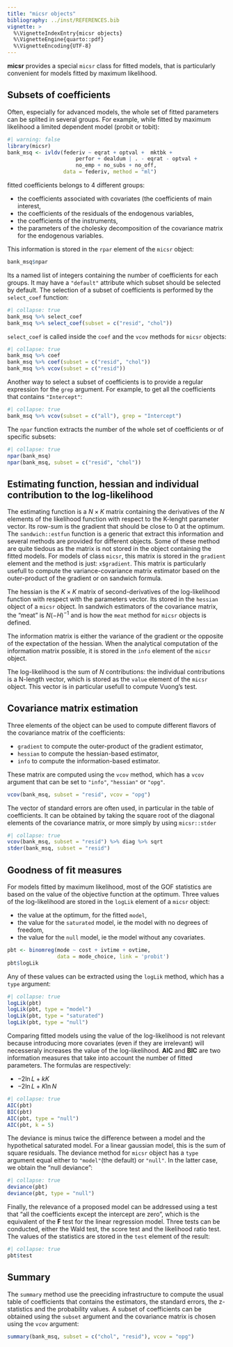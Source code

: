 ```yaml
---
title: "micsr objects"
bibliography: ../inst/REFERENCES.bib
vignette: >
  %\VignetteIndexEntry{micsr objects}
  %\VignetteEngine{quarto::pdf}
  %\VignetteEncoding{UTF-8}
---
```


**micsr** provides a special `micsr` class for fitted models, that is
particularly convenient for models fitted by maximum likelihood.

## Subsets of coefficients

Often, especially for advanced models, the whole set of fitted
parameters can be splited in several groups. For example, while fitted
by maximum likelihood a limited dependent model (probit or tobit):

```r
#| warning: false
library(micsr)
bank_msq <- ivldv(federiv ~ eqrat + optval +  mktbk +
                      perfor + dealdum | . - eqrat - optval +
                      no_emp + no_subs + no_off,
                  data = federiv, method = "ml")
```

fitted coefficients belongs to 4 different groups:

- the coefficients associated with covariates (the coefficients of
  main interest,
- the coefficients of the residuals of the endogenous variables,
- the coefficients of the instruments,
- the parameters of the cholesky decomposition of the covariance
  matrix for the endogenous variables.

This information is stored in the `rpar` element of the `micsr`
object:

```r
bank_msq$npar
```
Its a named list of integers containing the number of coefficients for
each groups. It may have a `"default"` attribute which subset should
be selected by default. The selection of a subset of coefficients is
performed by the `select_coef` function:

```r
#| collapse: true
bank_msq %>% select_coef
bank_msq %>% select_coef(subset = c("resid", "chol"))
```

`select_coef` is called inside the `coef` and the `vcov` methods for
`micsr` objects:

```r
#| collapse: true
bank_msq %>% coef
bank_msq %>% coef(subset = c("resid", "chol"))
bank_msq %>% vcov(subset = c("resid"))
```
Another way to select a subset of coefficients is to provide a regular
expression for the `grep` argument. For example, to get all the
coefficients that contains `"Intercept"`:

```r
#| collapse: true
bank_msq %>% vcov(subset = c("all"), grep = "Intercept")
```

The `npar` function extracts the number of the whole set of
coefficients or of specific subsets:

```r
#| collapse: true
npar(bank_msq)
npar(bank_msq, subset = c("resid", "chol"))
```

## Estimating function, hessian and individual contribution to the log-likelihood

The estimating function is a $N\times K$ matrix containing the
derivatives of the $N$ elements of the likelihood function with
respect to the K-lenght parameter vector. Its row-sum is the gradient
that should be close to 0 at the optimum. The `sandwich::estfun`
function is a generic that extract this information and several
methods are provided for different objects. Some of these method are
quite tiedous as the matrix is not stored in the object containing the
fitted models. For models of class `micsr`, this matrix is stored in
the `gradient` element and the method is just: `x$gradient`. This
matrix is particularly usefull to compute the variance-covariance
matrix estimator based on the outer-product of the gradient or on
sandwich formula.

The hessian is the $K\times K$ matrix of second-derivatives of the
log-likelihood function with respect with the parameters vector. Its
stored in the `hessian` object of a `micsr` object. In sandwich
estimators of the covariance matrix, the "meat" is $N (- H) ^ {-1}$
and is how the `meat` method for `micsr` objects is defined.

The information matrix is either the variance of the gradient or the
opposite of the expectation of the hessian. When the analytical
computation of the information matrix possible, it is stored in the
`info` element of the `micsr` object.

The log-likelihood is the sum of $N$ contributions: the individual
contributions is a N-length vector, which is stored as the `value`
element of the `micsr` object. This vector is in particular usefull to
compute Vuong's test.

## Covariance matrix estimation

Three elements of the object can be used to compute different flavors
of the covariance matrix of the coefficients:

- `gradient` to compute the outer-product of the gradient estimator,
- `hessian` to compute the hessian-based estimator,
- `info` to compute the information-based estimator.

These matrix are computed using the `vcov` method, which has a `vcov`
argument that can be set to `"info"`, `"hessian"` or `"opg"`.

```r
vcov(bank_msq, subset = "resid", vcov = "opg")
```

The vector of standard errors are often used, in particular in the
table of coefficients. It can be obtained by taking the square root of
the diagonal elements of the covariance matrix, or more simply by
using `micsr::stder`

```r
#| collapse: true
vcov(bank_msq, subset = "resid") %>% diag %>% sqrt
stder(bank_msq, subset = "resid")
```

## Goodness of fit measures

For models fitted by maximum likelihood, most of the GOF statistics
are based on the value of the objective function at the optimum. Three
values of the log-likelihood are stored in the `logLik` element of a
`micsr` object:

- the value at the optimum, for the fitted `model`,
- the value for the `saturated` model, ie the model with no degrees of
  freedom,
- the value for the `null` model, ie the model without any covariates.

```r
pbt <- binomreg(mode ~ cost + ivtime + ovtime,
                data = mode_choice, link = 'probit')
pbt$logLik
```

Any of these values can be extracted using the `logLik` method, which
has a `type` argument:

```r
#| collapse: true
logLik(pbt)
logLik(pbt, type = "model")
logLik(pbt, type = "saturated")
logLik(pbt, type = "null")
```

Comparing fitted models using the value of the log-likelihood is not
relevant because introducing more covariates (even if they are
irrelevant) will necesseraly increases the value of the
log-likelihood. **AIC** and **BIC** are two information measures that
take into account the number of fitted parameters. The formulas are
respectively:

- $- 2 \ln L + k K$
- $- 2 \ln L + K \ln N$

```r
#| collapse: true
AIC(pbt)
BIC(pbt)
AIC(pbt, type = "null")
AIC(pbt, k = 5)
```

The deviance is minus twice the difference between a model and the
hypothetical saturated model. For a linear gaussian model, this is the
sum of square residuals. The deviance method for `micsr` object has a
`type` argument equal either to `"model"`(the default) or `"null"`. In the latter
case, we obtain the "null deviance":


```r
#| collapse: true
deviance(pbt)
deviance(pbt, type = "null")
```

Finally, the relevance of a proposed model can be addressed using a
test that "all the coefficients except the intercept are zero", which
is the equivalent of the **F** test for the linear regression
model. Three tests can be conducted, either the Wald test, the score
test and the likelihood ratio test. The values of the statistics are
stored in the `test` element of the result:


```r
#| collapse: true
pbt$test
```



## Summary

The `summary`  method use the preeciding infrastructure to compute the
usual table of coefficients that contains the estimators, the standard
errors, the z-statistics and the probability values. A subset of
coefficients can be obtained using the `subset` argument and the
covariance matrix is chosen using the `vcov` argument:

```r
summary(bank_msq, subset = c("chol", "resid"), vcov = "opg")
```

